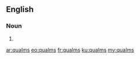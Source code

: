 ==English==

===Noun===
{{head|en|plural}}

# {{plural of|qualm|lang=en}}

[[ar:qualms]]
[[eo:qualms]]
[[fr:qualms]]
[[ku:qualms]]
[[my:qualms]]